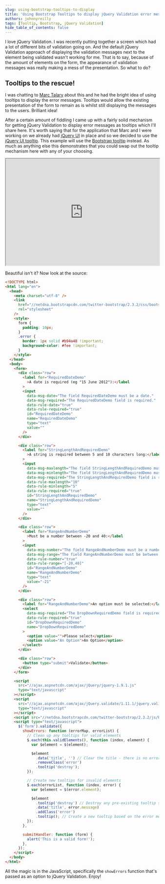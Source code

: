 ```yaml
---
slug: using-bootstrap-tooltips-to-display
title: 'Using Bootstrap Tooltips to display jQuery Validation error messages'
authors: johnnyreilly
tags: [Tooltip, Bootstrap, jQuery Validation]
hide_table_of_contents: false
---
```


I love jQuery Validation. I was recently putting together a screen which had a lot of different bits of validation going on. And the default jQuery Validation approach of displaying the validation messages next to the element being validated wasn't working for me. That is to say, because of the amount of elements on the form, the appearance of validation messages was really making a mess of the presentation. So what to do?

<!--truncate-->

## Tooltips to the rescue!

I was chatting to [Marc Talary](https://plus.google.com/u/0/116859810359377785616/posts) about this and he had the bright idea of using tooltips to display the error messages. Tooltips would allow the existing presentation of the form to remain as is whilst still displaying the messages to the users. Brilliant idea!

After a certain amount of fiddling I came up with a fairly solid mechanism for getting jQuery Validation to display error messages as tooltips which I'll share here. It's worth saying that for the application that Marc and I were working on we already had [jQuery UI](http://jqueryui.com/) in place and so we decided to use the [jQuery UI tooltip](http://jqueryui.com/tooltip/). This example will use the [Bootstrap tooltip](http://getbootstrap.com/javascript/#tooltips) instead. As much as anything else this demonstrates that you could swap out the tooltip mechanism here with any of your choosing.

<iframe
  src="https://htmlpreview.github.io/?https://gist.github.com/johnnyreilly/5867188/raw/2543a12fbd5c0aaad1da6793b7a7437492be3baf/DemoTooltip.html"
  width="100%"
  height="350"
></iframe>

Beautiful isn't it? Now look at the source:

```html
<!DOCTYPE html>
<html lang="en">
  <head>
    <meta charset="utf-8" />
    <link
      href="//netdna.bootstrapcdn.com/twitter-bootstrap/2.3.2/css/bootstrap-combined.min.css"
      rel="stylesheet"
    />
    <style>
      form {
        padding: 10px;
      }
      .error {
        border: 1px solid #b94a48 !important;
        background-color: #fee !important;
      }
    </style>
  </head>
  <body>
    <form>
      <div class="row">
        <label for="RequiredDateDemo"
          >A date is required (eg "15 June 2012"):</label
        >
        <input
          data-msg-date="The field RequiredDateDemo must be a date."
          data-msg-required="The RequiredDateDemo field is required."
          data-rule-date="true"
          data-rule-required="true"
          id="RequiredDateDemo"
          name="RequiredDateDemo"
          type="text"
          value=""
        />
      </div>

      <div class="row">
        <label for="StringLengthAndRequiredDemo"
          >A string is required between 5 and 10 characters long:</label
        >
        <input
          data-msg-maxlength="The field StringLengthAndRequiredDemo must be a string with a minimum length of 5 and a maximum length of 10."
          data-msg-minlength="The field StringLengthAndRequiredDemo must be a string with a minimum length of 5 and a maximum length of 10."
          data-msg-required="The StringLengthAndRequiredDemo field is required."
          data-rule-maxlength="10"
          data-rule-minlength="5"
          data-rule-required="true"
          id="StringLengthAndRequiredDemo"
          name="StringLengthAndRequiredDemo"
          type="text"
          value=""
        />
      </div>

      <div class="row">
        <label for="RangeAndNumberDemo"
          >Must be a number between -20 and 40:</label
        >
        <input
          data-msg-number="The field RangeAndNumberDemo must be a number."
          data-msg-range="The field RangeAndNumberDemo must be between -20 and 40."
          data-rule-number="true"
          data-rule-range="[-20,40]"
          id="RangeAndNumberDemo"
          name="RangeAndNumberDemo"
          type="text"
          value="-21"
        />
      </div>

      <div class="row">
        <label for="RangeAndNumberDemo">An option must be selected:</label>
        <select
          data-msg-required="The DropDownRequiredDemo field is required."
          data-rule-required="true"
          id="DropDownRequiredDemo"
          name="DropDownRequiredDemo"
        >
          <option value="">Please select</option>
          <option value="An Option">An Option</option>
        </select>
      </div>

      <div class="row">
        <button type="submit">Validate</button>
      </div>
    </form>

    <script
      src="//ajax.aspnetcdn.com/ajax/jQuery/jquery-1.9.1.js"
      type="text/javascript"
    ></script>
    <script
      src="//ajax.aspnetcdn.com/ajax/jQuery.validate/1.11.1/jquery.validate.js"
      type="text/javascript"
    ></script>
    <script src="//netdna.bootstrapcdn.com/twitter-bootstrap/2.3.2/js/bootstrap.min.js"></script>
    <script type="text/javascript">
      $('form').validate({
        showErrors: function (errorMap, errorList) {
          // Clean up any tooltips for valid elements
          $.each(this.validElements(), function (index, element) {
            var $element = $(element);

            $element
              .data('title', '') // Clear the title - there is no error associated anymore
              .removeClass('error')
              .tooltip('destroy');
          });

          // Create new tooltips for invalid elements
          $.each(errorList, function (index, error) {
            var $element = $(error.element);

            $element
              .tooltip('destroy') // Destroy any pre-existing tooltip so we can repopulate with new tooltip content
              .data('title', error.message)
              .addClass('error')
              .tooltip(); // Create a new tooltip based on the error messsage we just set in the title
          });
        },

        submitHandler: function (form) {
          alert('This is a valid form!');
        },
      });
    </script>
  </body>
</html>
```

All the magic is in the JavaScript, specifically the `showErrors` function that's passed as an option to jQuery Validation. Enjoy!

